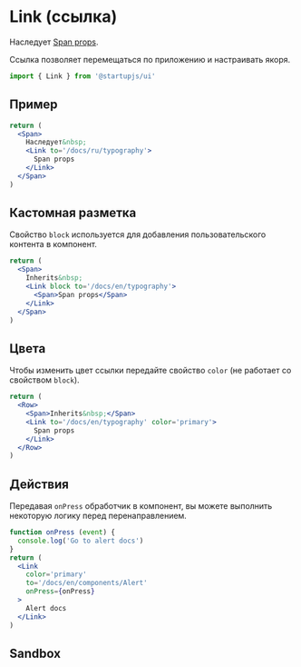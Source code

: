 
# Link (ссылка)

Наследует [Span props](/docs/ru/typography).

Ссылка позволяет перемещаться по приложению и настраивать якоря.

```jsx
import { Link } from '@startupjs/ui'
```

## Пример

```jsx example
return (
  <Span>
    Наследует&nbsp;
    <Link to='/docs/ru/typography'>
      Span props
    </Link>
  </Span>
)
```

## Кастомная разметка

Свойство `block` используется для добавления пользовательского контента в компонент.

```jsx example
return (
  <Span>
    Inherits&nbsp;
    <Link block to='/docs/en/typography'>
      <Span>Span props</Span>
    </Link>
  </Span>
)
```

## Цвета

Чтобы изменить цвет ссылки передайте свойство `color` (не работает со свойством `block`).

```jsx example
return (
  <Row>
    <Span>Inherits&nbsp;</Span>
    <Link to='/docs/en/typography' color='primary'>
      Span props
    </Link>
  </Row>
)
```

## Действия

Передавая `onPress` обработчик в компонент, вы можете выполнить некоторую логику перед перенаправлением.

```jsx example
function onPress (event) {
  console.log('Go to alert docs')
}
return (
  <Link
    color='primary'
    to='/docs/en/components/Alert'
    onPress={onPress}
  >
    Alert docs
  </Link>
)
```

## Sandbox

<Sandbox Component={Link} />
